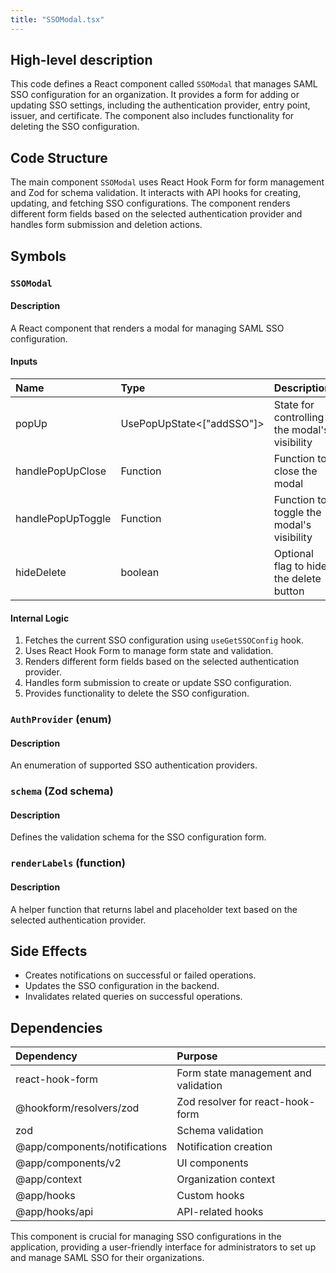 ```yaml
---
title: "SSOModal.tsx"
---
```


## High-level description
This code defines a React component called `SSOModal` that manages SAML SSO configuration for an organization. It provides a form for adding or updating SSO settings, including the authentication provider, entry point, issuer, and certificate. The component also includes functionality for deleting the SSO configuration.

## Code Structure
The main component `SSOModal` uses React Hook Form for form management and Zod for schema validation. It interacts with API hooks for creating, updating, and fetching SSO configurations. The component renders different form fields based on the selected authentication provider and handles form submission and deletion actions.

## Symbols

### `SSOModal`
#### Description
A React component that renders a modal for managing SAML SSO configuration.

#### Inputs
| Name | Type | Description |
|:-----|:-----|:------------|
| popUp | UsePopUpState&lt;["addSSO"]&gt; | State for controlling the modal's visibility |
| handlePopUpClose | Function | Function to close the modal |
| handlePopUpToggle | Function | Function to toggle the modal's visibility |
| hideDelete | boolean | Optional flag to hide the delete button |

#### Internal Logic
1. Fetches the current SSO configuration using `useGetSSOConfig` hook.
2. Uses React Hook Form to manage form state and validation.
3. Renders different form fields based on the selected authentication provider.
4. Handles form submission to create or update SSO configuration.
5. Provides functionality to delete the SSO configuration.

### `AuthProvider` (enum)
#### Description
An enumeration of supported SSO authentication providers.

### `schema` (Zod schema)
#### Description
Defines the validation schema for the SSO configuration form.

### `renderLabels` (function)
#### Description
A helper function that returns label and placeholder text based on the selected authentication provider.

## Side Effects
- Creates notifications on successful or failed operations.
- Updates the SSO configuration in the backend.
- Invalidates related queries on successful operations.

## Dependencies
| Dependency | Purpose |
|:-----------|:--------|
| react-hook-form | Form state management and validation |
| @hookform/resolvers/zod | Zod resolver for react-hook-form |
| zod | Schema validation |
| @app/components/notifications | Notification creation |
| @app/components/v2 | UI components |
| @app/context | Organization context |
| @app/hooks | Custom hooks |
| @app/hooks/api | API-related hooks |

This component is crucial for managing SSO configurations in the application, providing a user-friendly interface for administrators to set up and manage SAML SSO for their organizations.